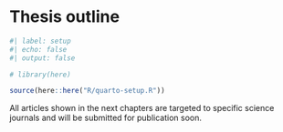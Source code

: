 <!-- %:::% .common h1 begin %:::% -->
# Thesis outline {.unnumbered}
<!-- %:::% .common h1 end %:::% -->

```r
#| label: setup
#| echo: false
#| output: false

# library(here)

source(here::here("R/quarto-setup.R"))
```

All articles shown in the next chapters are targeted to specific science journals and will be submitted for publication soon.
